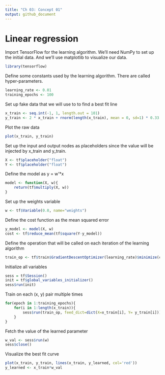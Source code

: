 ```yaml
---
title: "Ch 03: Concept 01"
output: github_document
---
```



# Linear regression

Import TensorFlow for the learning algorithm. We'll need NumPy to set up the initial data. And we'll use matplotlib to visualize our data.

```r
library(tensorflow)
```


Define some constants used by the learning algorithm. There are called hyper-parameters.

```r
learning_rate <- 0.01
training_epochs <- 100
```


Set up fake data that we will use to to find a best fit line
```r
x_train <- seq.int(-1, 1, length.out = 101)
y_train <- 2 * x_train + rnorm(length(x_train), mean = 0, sd=1) * 0.33
```

Plot the raw data
```r
plot(x_train, y_train)
```

Set up the input and output nodes as placeholders since the value will be injected by x_train and y_train.

```r
X <- tf$placeholder("float")
Y <- tf$placeholder("float")
```


Define the model as y = w'*x

```r
model <- function(X, w){
    return(tf$multiply(X, w))
}
```

Set up the weights variable

```r
w <- tf$Variable(0.0, name="weights")
```

Define the cost function as the mean squared error
```r
y_model <- model(X, w)
cost <- tf$reduce_mean(tf$square(Y-y_model))
```

Define the operation that will be called on each iteration of the learning algorithm
```r
train_op <- tf$train$GradientDescentOptimizer(learning_rate)$minimize(cost)
```

Initialize all variables
```r
sess = tf$Session()
init = tf$global_variables_initializer()
sess$run(init)
```

Train on each (x, y) pair multiple times
```r
for(epoch in 1:training_epochs){
    for(i in 1:length(x_train)){
        sess$run(train_op, feed_dict=dict(X=x_train[i], Y= y_train[i]))
    }
}
```



Fetch the value of the learned parameter
```r
w_val <- sess$run(w)
sess$close()
```

Visualize the best fit curve
```r
plot(x_train, y_train, lines(x_train, y_learned, col='red'))
y_learned <- x_train*w_val
```






